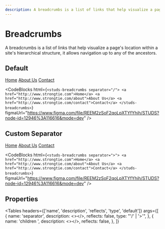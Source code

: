```yaml
---
description: A breadcrumbs is a list of links that help visualize a page's location within a site's hierarchical structure, it allows navigation up to any of the ancestors.
---
```


# Breadcrumbs

<HeaderComponent
  htmlTag="studs-breadcrumbs"
  jsxTag="StudsBreadcrumbs"
  version="Since 2.0"
  status="Unstable"
  urlGithub="display/breadcrumbs.ts"
  urlStrbook="studs-display-breadcrumbs--docs"
/>

A breadcrumbs is a list of links that help visualize a page's location within a site's hierarchical structure, it allows navigation up to any of the ancestors.

## Default

<ResizerFeatures>
  <studs-breadcrumbs separator="/">
    <a href="http://www.strongtie.com">Home</a>
    <a href="http://www.strongtie.com/about">About Us</a>
    <a href="http://www.strongtie.com/contact">Contact</a>
  </studs-breadcrumbs>
</ResizerFeatures>

<CodeBlocks
  html={`
<studs-breadcrumbs separator="/">
  <a href="http://www.strongtie.com">Home</a>
  <a href="http://www.strongtie.com/about">About Us</a>
  <a href="http://www.strongtie.com/contact">Contact</a>
</studs-breadcrumbs>
  `}
  figmaUrl="https://www.figma.com/file/REEM2zSoF2qoLpXTYfYhih/STUDS?node-id=12946%3A116616&mode=dev"
/>

## Custom Separator

<ResizerFeatures>
  <studs-breadcrumbs separator=">">
    <a href="http://www.strongtie.com">Home</a>
    <a href="http://www.strongtie.com/about">About Us</a>
    <a href="http://www.strongtie.com/contact">Contact</a>
  </studs-breadcrumbs>
</ResizerFeatures>

<CodeBlocks
  html={`
<studs-breadcrumbs separator=">">
  <a href="http://www.strongtie.com">Home</a>
  <a href="http://www.strongtie.com/about">About Us</a>
  <a href="http://www.strongtie.com/contact">Contact</a>
</studs-breadcrumbs>
  `}
  figmaUrl="https://www.figma.com/file/REEM2zSoF2qoLpXTYfYhih/STUDS?node-id=12946%3A116616&mode=dev"
/>

## Properties

<Tables
  headers={['name', 'description', 'reflects', 'type', 'default']}
  args={[
    {
      name: 'separator',
      description: <></>,
      reflects: false,
      type: "'/' | '>'",
    },
    {
      name: 'children	',
      description: <></>,
      reflects: false,
    },
  ]}
></Tables>
